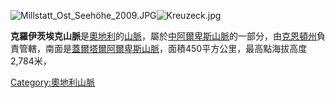 [[Image:Millstatt_Ost_Seehöhe_2009.JPG|right]][[Image:Kreuzeck.jpg|thumb]]

'''克羅伊茨埃克山脈'''是[[奧地利|奧地利]]的[[山脈|山脈]]，屬於[[中阿爾卑斯山脈|中阿爾卑斯山脈]]的一部分，由[[克恩頓州|克恩頓州]]負責管轄，南面是[[蓋爾塔爾阿爾卑斯山脈|蓋爾塔爾阿爾卑斯山脈]]，面積450平方公里，最高點海拔高度2,784米，

{{Austria-geo-stub}}
[[Category:奧地利山脈|Category:奧地利山脈]]
